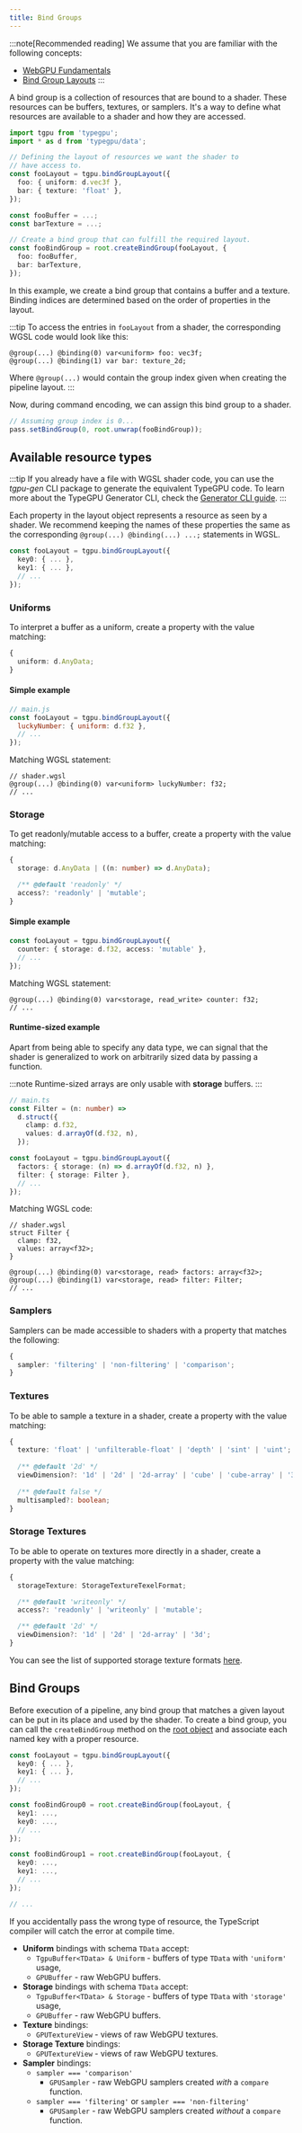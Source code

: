 ```yaml
---
title: Bind Groups
---
```


:::note[Recommended reading]
We assume that you are familiar with the following concepts:
- <a href="https://webgpufundamentals.org/webgpu/lessons/webgpu-fundamentals.html" target="_blank" rel="noopener noreferrer">WebGPU Fundamentals</a>
- <a href="https://webgpufundamentals.org/webgpu/lessons/webgpu-bind-group-layouts.html" target="_blank" rel="noopener noreferrer">Bind Group Layouts</a>
:::

A bind group is a collection of resources that are bound to a shader. These resources can be buffers, textures, or samplers.
It's a way to define what resources are available to a shader and how they are accessed.

```ts
import tgpu from 'typegpu';
import * as d from 'typegpu/data';

// Defining the layout of resources we want the shader to
// have access to.
const fooLayout = tgpu.bindGroupLayout({
  foo: { uniform: d.vec3f },
  bar: { texture: 'float' },
});

const fooBuffer = ...;
const barTexture = ...;

// Create a bind group that can fulfill the required layout.
const fooBindGroup = root.createBindGroup(fooLayout, {
  foo: fooBuffer,
  bar: barTexture,
});
```

In this example, we create a bind group that contains a buffer and a texture. Binding indices are determined based on the order of properties
in the layout.

:::tip
To access the entries in `fooLayout` from a shader, the corresponding WGSL code would look like this:
```wgsl
@group(...) @binding(0) var<uniform> foo: vec3f;
@group(...) @binding(1) var bar: texture_2d;
```

Where `@group(...)` would contain the group index given when creating the pipeline layout.
:::

Now, during command encoding, we can assign this bind group to a shader.

```ts
// Assuming group index is 0...
pass.setBindGroup(0, root.unwrap(fooBindGroup));
```

## Available resource types

:::tip
If you already have a file with WGSL shader code, you can use the *tgpu-gen* CLI package to generate the equivalent TypeGPU code.
To learn more about the TypeGPU Generator CLI, check the [Generator CLI guide](/TypeGPU/tooling/tgpu-gen).
:::


Each property in the layout object represents a resource as seen by a shader. We recommend keeping the names of
these properties the same as the corresponding `@group(...) @binding(...) ...;` statements in WGSL.

```ts
const fooLayout = tgpu.bindGroupLayout({
  key0: { ... },
  key1: { ... },
  // ...
});
```

### Uniforms

To interpret a buffer as a uniform, create a property with the value matching:
```ts
{
  uniform: d.AnyData;
}
```

#### Simple example
```js
// main.js
const fooLayout = tgpu.bindGroupLayout({
  luckyNumber: { uniform: d.f32 },
  // ...
});
```
Matching WGSL statement:
```wgsl
// shader.wgsl
@group(...) @binding(0) var<uniform> luckyNumber: f32;
// ...
```

### Storage

To get readonly/mutable access to a buffer, create a property with the value matching:
```ts
{
  storage: d.AnyData | ((n: number) => d.AnyData);

  /** @default 'readonly' */
  access?: 'readonly' | 'mutable';
}
```

#### Simple example
```ts
const fooLayout = tgpu.bindGroupLayout({
  counter: { storage: d.f32, access: 'mutable' },
  // ...
});
```
Matching WGSL statement:
```wgsl
@group(...) @binding(0) var<storage, read_write> counter: f32;
// ...
```

#### Runtime-sized example
Apart from being able to specify any data type, we can signal that the shader is generalized to work on
arbitrarily sized data by passing a function.

:::note
Runtime-sized arrays are only usable with **storage** buffers.
:::

```ts
// main.ts
const Filter = (n: number) =>
  d.struct({
    clamp: d.f32,
    values: d.arrayOf(d.f32, n),
  });

const fooLayout = tgpu.bindGroupLayout({
  factors: { storage: (n) => d.arrayOf(d.f32, n) },
  filter: { storage: Filter },
  // ...
});
```
Matching WGSL code:
```wgsl
// shader.wgsl
struct Filter {
  clamp: f32,
  values: array<f32>;
}

@group(...) @binding(0) var<storage, read> factors: array<f32>;
@group(...) @binding(1) var<storage, read> filter: Filter;
// ...
```

### Samplers

Samplers can be made accessible to shaders with a property that matches the following:

```ts
{
  sampler: 'filtering' | 'non-filtering' | 'comparison';
}
```

### Textures

To be able to sample a texture in a shader, create a property with the value matching:
```ts
{
  texture: 'float' | 'unfilterable-float' | 'depth' | 'sint' | 'uint';
  
  /** @default '2d' */
  viewDimension?: '1d' | '2d' | '2d-array' | 'cube' | 'cube-array' | '3d';
  
  /** @default false */
  multisampled?: boolean;
}
```

### Storage Textures

To be able to operate on textures more directly in a shader, create a property with the value matching:
```ts
{
  storageTexture: StorageTextureTexelFormat;

  /** @default 'writeonly' */
  access?: 'readonly' | 'writeonly' | 'mutable';

  /** @default '2d' */
  viewDimension?: '1d' | '2d' | '2d-array' | '3d';
}
```
You can see the list of supported storage texture formats [here](https://www.w3.org/TR/WGSL/#storage-texel-formats).

## Bind Groups

Before execution of a pipeline, any bind group that matches a given layout can be put in its place and used by the shader.
To create a bind group, you can call the `createBindGroup` method on the [root object](/TypeGPU/fundamentals/roots) and associate each named key with
a proper resource.

```ts
const fooLayout = tgpu.bindGroupLayout({
  key0: { ... },
  key1: { ... },
  // ...
});

const fooBindGroup0 = root.createBindGroup(fooLayout, {
  key1: ...,
  key0: ...,
  // ...
});

const fooBindGroup1 = root.createBindGroup(fooLayout, {
  key0: ...,
  key1: ...,
  // ...
});

// ...
```

If you accidentally pass the wrong type of resource, the TypeScript compiler will catch the error at compile time.

- **Uniform** bindings with schema `TData` accept:
  - `TgpuBuffer<TData> & Uniform` - buffers of type `TData` with `'uniform'` usage,
  - `GPUBuffer` - raw WebGPU buffers.
- **Storage** bindings with schema `TData` accept:
  - `TgpuBuffer<TData> & Storage` - buffers of type `TData` with `'storage'` usage,
  - `GPUBuffer` - raw WebGPU buffers.
- **Texture** bindings:
  - `GPUTextureView` - views of raw WebGPU textures.
- **Storage Texture** bindings:
  - `GPUTextureView` - views of raw WebGPU textures.
- **Sampler** bindings:
  - `sampler === 'comparison'`
    - `GPUSampler` - raw WebGPU samplers created *with* a `compare` function.
  - `sampler === 'filtering'` or `sampler === 'non-filtering'`
    - `GPUSampler` - raw WebGPU samplers created *without* a `compare` function.

